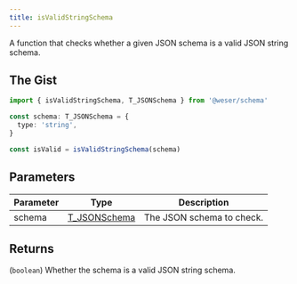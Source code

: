 ```yaml
---
title: isValidStringSchema
---
```


A function that checks whether a given JSON schema is a valid JSON string schema.

## The Gist

```ts
import { isValidStringSchema, T_JSONSchema } from '@weser/schema'

const schema: T_JSONSchema = {
  type: 'string',
}

const isValid = isValidStringSchema(schema)
```

## Parameters

| Parameter | Type                                           | Description               |
| --------- | ---------------------------------------------- | ------------------------- |
| schema    | [T_JSONSchema](/schema/api/types/T_JSONSchema) | The JSON schema to check. |

## Returns

(`boolean`) Whether the schema is a valid JSON string schema.
